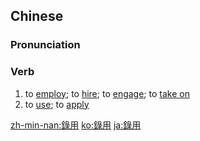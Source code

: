 ==Chinese==
{{zh-forms|s=录用}}

===Pronunciation===
{{zh-pron
|m=lùyòng
|mn=lio̍k-iōng
|cat=v
}}

===Verb===
{{zh-verb}}

# to [[employ]]; to [[hire]]; to [[engage]]; to [[take on]]
# to [[use]]; to [[apply]]

{{zh-cat|Advanced}}

[[zh-min-nan:錄用]]
[[ko:錄用]]
[[ja:錄用]]